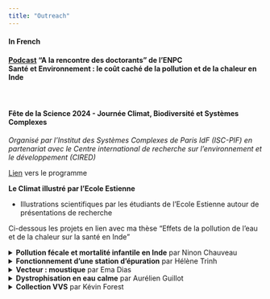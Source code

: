 ```yaml
---
title: "Outreach"
---
```


#### In French

#### **[Podcast](https://ingenius.ecoledesponts.fr/articles/sante-et-environnement-le-cout-cache-de-la-pollution-et-de-la-chaleur-en-inde/) "A la rencontre des doctorants" de l'ENPC**  <br> Santé et Environnement : le coût caché de la pollution et de la chaleur en Inde

<br>


#### **Fête de la Science 2024 - Journée Climat, Biodiversité et Systèmes Complexes**
*Organisé par l'Institut des Systèmes Complexes de Paris IdF (ISC-PIF) en partenariat avec le Centre international de recherche sur l'environnement et le développement (CIRED)*

[Lien](https://iscpif.fr/journee-cbsc-programme/) vers le programme

**Le Climat illustré par l’Ecole Estienne**

* Illustrations scientifiques par les étudiants de l'Ecole Estienne autour de présentations de recherche

Ci-dessous les projets en lien avec ma thèse "Effets de la pollution de l'eau et de la chaleur sur la santé en Inde"
 

<details>
<summary> **Pollution fécale et mortalité infantile en Inde** par Ninon Chauveau </summary>

Le diorama se compose de 4 parties :
<ul>
<li> Un nourrisson est au contact de l’eau du Gange. </li>
<li> Sous l’eau, on aperçoit les bactéries (coliformes fécaux) responsables de certaines maladies mortelles pour les enfants dont le système immunitaire ne s’est pas encore développé. </li>
<li> Le nourrisson, de plus en plus contaminé, risque de mourir. </li>
<li> La cause : en 2020, moins de 30% des eaux usées urbaines sont traitées en Inde, il n’y a pas assez de stations d’épuration et les eaux usées des toilettes sont directement jetées dans le fleuve. </li>
</ul>

 <img src="./docs/media/Pollution_fecale/F62696EC-AC6C-4944-B045-939B4C5A39E5.jpg"  width="700">
 <img src="./docs/media/Pollution_fecale/E93FB806-BC0D-4722-A575-9828C0353A92.jpg"  width="700">
 <img src="./docs/media/Pollution_fecale/F2E3B85F-89E7-4A95-9964-BFAB9ED18557.jpg"  width="700">
 <img src="./docs/media/Pollution_fecale/9D5E70EF-0D15-4BE6-8FDF-2D6E0F2191EA.jpg"  width="700">
 <img src="./docs/media/Pollution_fecale/BA02E334-4A31-4699-9C6F-16D70063ABE7.jpg" width="700">
</details>

<details>
<summary> **Fonctionnement d'une station d'épuration** par Hélène Trinh </summary>

Une station d’épuration est un centre de traitement des eaux usées, dont le but est de purifier les eaux urbaines issues de nos habitations et de nos industries avant leur rejet dans le milieu naturel. Elle joue un rôle essentiel en maintenant la propreté de nos rivières et lacs, ainsi que notre santé en garantissant la sécurité de l’eau. Pour mieux comprendre les étapes de traitement, un livret est à disposition !

 <video width="700" height="550" controls>
  <source src="./docs/media/Station_epuration/IMGL9531.mp4" type="video/mp4">
  Your browser does not support the video tag.
</video>
</details>

<details>
<summary> **Vecteur : moustique** par Ema Dias </summary>

Ce dépliant accordéon vise à sensibiliser sur l'impact du réchauffement climatique sur la santé publique, notamment en Inde. 

Le support explique comment la hausse des températures favorise le développement des moustiques, entraînant ainsi une propagation accrue du paludisme, une infection parasitaire qui cause la désintégration des globules rouges et, par conséquent, de l'anémie ainsi que d’autres symptômes. 

 <img src="./docs/media/Paludisme/2vecteur-moustique.gif"  alt="Gif" width="700">
  <img src="./docs/media/Paludisme/vecteur-moustique-1.png"  width="700">
  <img src="./docs/media/Paludisme/vecteur-moustique-2.png"  width="700">
  <img src="./docs/media/Paludisme/vecteur-moustique-3.png"  width="700">
  <img src="./docs/media/Paludisme/vecteur-moustique-4.png"  width="700">
  <img src="./docs/media/Paludisme/vecteur-moustique-5.png"  width="700">
  <img src="./docs/media/Paludisme/vecteur-moustique-6.png"  width="700">
</details>
 
<details>
<summary> **Dystrophisation en eau calme** par Aurélien Guillot </summary>

La dystrophisation est une accumulation excessive de nutriments anthropiques dans un milieu aquatique, provoquant une prolifération de la végétation et une diminution de la biodiversité.

Ce Leporello propose une synthèse visuelle de ce processus, sur un même étang, ainsi que de quelques solutions pour y remédier. La bande inférieure illustre la disparition progressive de la biodiversité, remplacée par des algues dévastatrices. 

 <img src="./docs/media/Dystrophisation/DYSTROPHISATION 1.jpg"  width="700">
 <img src="./docs/media/Dystrophisation/DYSTROPHISATION 3.jpg"  width="700">
</details>

<details>
<summary> **Collection VVS** par Kévin Forest </summary>

Ce projet vise à mettre en avant la notion, trop méconnue, de «valeur de la vie statistique» (VVS). 

Il se présente sous forme d’une collection de trois cartes interactives, chacune illustrant des protagonistes d’origines différentes, avec leur VVS respective. Une tirette permet de visualiser cette valeur en unité de Big Mac (index pour comparer le pouvoir d'achat entre les pays proposé par le journal *The Economist*). Lors de l’ouverture de chaque carte, un pop-up représentant un objet de valeur équivalente apparaît, permettant ainsi de visualiser concrètement les écarts entre les pays. Le tout est accompagné d’une notice, détaillant de manière plus précise les concepts de VVS et d’unité Big Mac.

 <img src="./docs/media/VVS/trio_carte_VVS.png"  width="700">
 <img src="./docs/media/VVS/Inde_VVS.png"  width="700">
 <img src="./docs/media/VVS/inde_mi_ouvert.png"  width="700">
 <img src="./docs/media/VVS/tel_ouvert_VVS.png"  width="700">
</details>